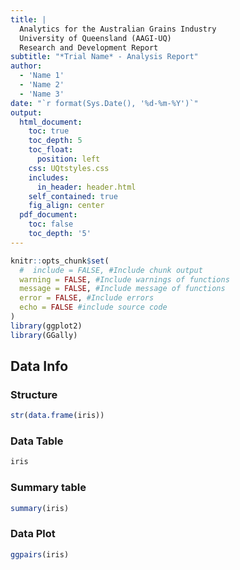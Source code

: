 ```yaml
---
title: |
  Analytics for the Australian Grains Industry  
  University of Queensland (AAGI-UQ)  
  Research and Development Report
subtitle: "*Trial Name* - Analysis Report"
author: 
  - 'Name 1'
  - 'Name 2'
  - 'Name 3'
date: "`r format(Sys.Date(), '%d-%m-%Y')`"
output:
  html_document:
    toc: true
    toc_depth: 5
    toc_float:
      position: left
    css: UQtstyles.css
    includes: 
      in_header: header.html
    self_contained: true
    fig_align: center
  pdf_document:
    toc: false
    toc_depth: '5'
---
```


```r
knitr::opts_chunk$set(
  #  include = FALSE, #Include chunk output
  warning = FALSE, #Include warnings of functions
  message = FALSE, #Include message of functions
  error = FALSE, #Include errors
  echo = FALSE #include source code
)
library(ggplot2)
library(GGally)
```

## Data Info {.tabset .tabset-pills}

### Structure

```r
str(data.frame(iris))
```

### Data Table

```r
iris
```

### Summary table

```r
summary(iris)
```

### Data Plot

```r
ggpairs(iris)
```

